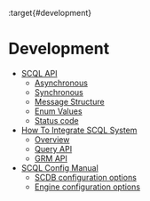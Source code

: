 :target{#development}

# Development

<TableOfContents>


  - [SCQL API](scql_api.mdx)
    - [Asynchronous](scql_api.mdx#asynchronous)
    - [Synchronous](scql_api.mdx#synchronous)
    - [Message Structure](scql_api.mdx#message-structure)
    - [Enum Values](scql_api.mdx#enum-values)
    - [Status code](scql_api.mdx#status-code)
  - [How To Integrate SCQL System](integrate_scql_system.mdx)
    - [Overview](integrate_scql_system.mdx#overview)
    - [Query API](integrate_scql_system.mdx#query-api)
    - [GRM API](integrate_scql_system.mdx#grm-api)
  - [SCQL Config Manual](scql_config_manual.mdx)
    - [SCDB configuration options](scql_config_manual.mdx#scdb-configuration-options)
    - [Engine configuration options](scql_config_manual.mdx#engine-configuration-options)
</TableOfContents>
